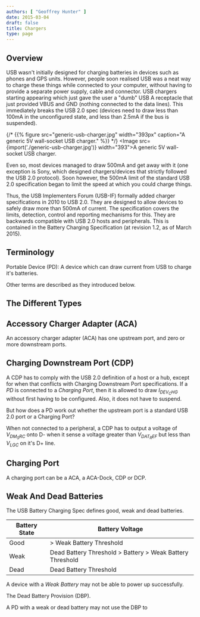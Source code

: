 ```yaml
---
authors: [ "Geoffrey Hunter" ]
date: 2015-03-04
draft: false
title: Chargers
type: page
---
```



## Overview

USB wasn't initially designed for charging batteries in devices such as phones and GPS units. However, people soon realised USB was a neat way to charge these things while connected to your computer, without having to provide a separate power supply, cable and connector. USB chargers starting appearing which just gave the user a "dumb" USB A receptacle that just provided VBUS and GND (nothing connected to the data lines). This immediately breaks the USB 2.0 spec (devices need to draw less than 100mA in the unconfigured state, and less than 2.5mA if the bus is suspended).

{/* {{% figure src="generic-usb-charger.jpg" width="393px" caption="A generic 5V wall-socket USB charger."  %}} */}
<Image src={import('./generic-usb-charger.jpg')} width="393">A generic 5V wall-socket USB charger.</Image>

Even so, most devices managed to draw 500mA and get away with it (one exception is Sony, which designed chargers/devices that strictly followed the USB 2.0 protocol). Soon however, the 500mA limit of the standard USB 2.0 specification began to limit the speed at which you could charge things.

Thus, the USB Implementers Forum (USB-IF) formally added charger specifications in 2010 to USB 2.0. They are designed to allow devices to safely draw more than 500mA of current. The specification covers the limits, detection, control and reporting mechanisms for this. They are backwards compatible with USB 2.0 hosts and peripherals. This is contained in the Battery Charging Specification (at revision 1.2, as of March 2015).

## Terminology

Portable Device (PD): A device which can draw current from USB to charge it's batteries.

Other terms are described as they introduced below.

## The Different Types

## Accessory Charger Adapter (ACA)

An accessory charger adapter (ACA) has one upstream port, and zero or more downstream ports.

## Charging Downstream Port (CDP)

A CDP has to comply with the USB 2.0 definition of a host or a hub, except for when that conflicts with Charging Downstream Port specifications. If a _PD_ is connected to a _Charging Port_, then it is allowed to draw $I_{DEV_CHG}$ without first having to be configured. Also, it does not have to suspend.

But how does a PD work out whether the upstream port is a standard USB 2.0 port or a Charging Port?

When not connected to a peripheral, a CDP has to output a voltage of $V_{DM_SRC}$ onto D- when it sense a voltage greater than $V_{DAT_REF}$ but less than $V_{LGC}$ on it's D+ line.

## Charging Port

A charging port can be a ACA, a ACA-Dock, CDP or DCP.

## Weak And Dead Batteries

The USB Battery Charging Spec defines good, weak and dead batteries.

<table>
    <thead>
        <tr>
            <th>Battery State</th>
            <th>Battery Voltage</th>
        </tr>
    </thead>
<tbody >
<tr >
<td>Good</td>
<td >> Weak Battery Threshold</td>
</tr>
<tr>
<td>Weak</td>
<td>Dead Battery Threshold > Battery > Weak Battery Threshold</td>
</tr>
<tr>
<td>Dead</td>
<td>Dead Battery Threshold</td>
</tr>
</tbody>
</table>

A device with a _Weak Battery_ may not be able to power up successfully.

The Dead Battery Provision (DBP).

A PD with a weak or dead battery may not use the DBP to

